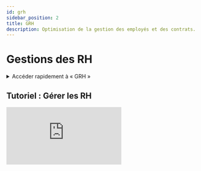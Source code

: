 ```yaml
---
id: grh
sidebar_position: 2
title: GRH
description: Optimisation de la gestion des employés et des contrats.
---
```

 

# <i class="fas fa-briefcase"></i> Gestions des RH

<details>
  <summary>Accéder rapidement à « GRH »</summary>

  Pour accéder rapidement à la section GRH, saisissez simplement dans la barre de recherche un mot-clé de recherche pour trouver la section sans naviguer manuellement dans les menus.

  Voici une *[liste](/docs/act/controle/search)* – none exhaustive – des mots clés de recherches pris en charge.
</details>



## Tutoriel : Gérer les RH
<div className={styles.ytbFrame}>
<iframe
  src="https://www.youtube.com/embed/KAKnJ42iaKg"
  title="Connexion sur PGS"
  frameborder="0"
  allow="accelerometer; autoplay; clipboard-write; encrypted-media; gyroscope; picture-in-picture"
  allowfullscreen>
</iframe>
</div>

<Feedback />